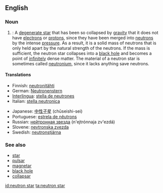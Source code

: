 ==English==
{{wikipedia}}

===Noun===
{{en-noun|sg=[[neutron]] [[star]]}}

# {{star}}: A [[degenerate star]] that has been so collapsed by [[gravity]] that it does not have [[electron]]s or [[proton|protons]], since they have been merged into [[neutron]]s by the intense [[pressure]].  As a result, it is a solid mass of neutrons that is only held apart by the natural strength of the neutrons.  If the mass is sufficient, the neutron star collapses into a [[black hole]] and becomes a point of [[infinitely]] dense matter.  The material of a neutron star is sometimes called [[neutronium]], since it lacks anything save neutrons.

====Translations====
{{trans-top|star composed of neutrons}}
*Finnish: [[neutronitähti]]
*German: [[Neutronenstern]] {{m}}
*[[Interlingua]]: [[stella de neutrones]]
*Italian: [[stella neutronica]] {{f}}
{{trans-mid}}
*Japanese: [[中性子星]] (chūseishi-sei)
*Portuguese: [[estrela de nêutrons]]
*Russian: [[нейтронная звезда]] (n'ejtrónnaja zv'ezdá) {{f}}
*Slovene: [[nevtronska zvezda]] {{f}}
*Swedish: [[neutronstjärna]]
{{trans-bottom}}

===See also===
*[[star]]
*[[pulsar]]
*[[magnetar]]
*[[black hole]]
*[[collapsar]]

[[id:neutron star]]
[[ta:neutron star]]
